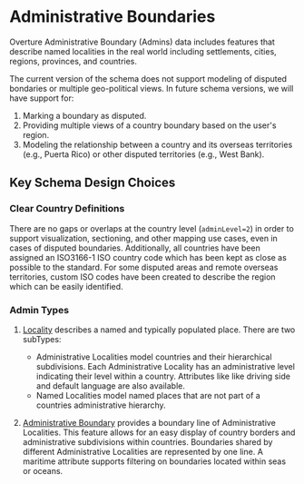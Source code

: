# Administrative Boundaries

Overture Administrative Boundary (Admins) data includes features that describe named localities in the real world including settlements, cities, regions, provinces, and countries.

The current version of the schema does not support modeling of disputed bondaries or multiple geo-political views. In future schema versions, we will have support for:

1. Marking a boundary as disputed.
2. Providing multiple views of a country boundary based on the user's region.
3. Modeling the relationship between a country and its overseas territories (e.g., Puerta Rico) or other disputed territories (e.g., West Bank).

## Key Schema Design Choices

### Clear Country Definitions

There are no gaps or overlaps at the country level (<code>adminLevel=2</code>) in order to support visualization, sectioning, and other mapping use cases, even in cases of disputed boundaries.
Additionally, all countries have been assigned an ISO3166-1 ISO country code which has been kept as close as possible to the standard. For some disputed areas and remote overseas territories, custom ISO codes have been created to describe the region which can be easily identified.

### Admin Types

1. [Locality](/reference/admins/locality) describes a named and typically populated place.
There are two subTypes:
   - Administrative Localities model countries and their hierarchical subdivisions. Each Administrative Locality has an administrative level indicating their level within a country. Attributes like like driving side and default language are also available.
   - Named Localities model named places that are not part of a countries administrative hierarchy.

2. [Administrative Boundary](/reference/admins/administrativeBoundary) provides a boundary line of Administrative Localities. This feature allows for an easy display of country borders and
administrative subdivisions within countries. Boundaries shared by different Administrative Localities are represented by one line. A maritime attribute supports filtering on boundaries located within seas or oceans.
